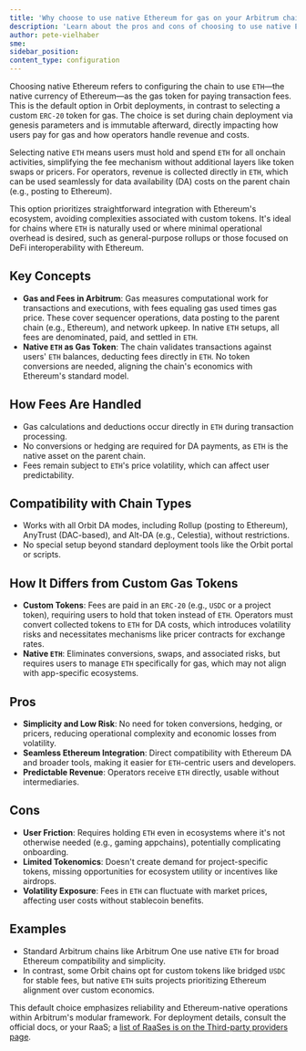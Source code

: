 ```yaml
---
title: 'Why choose to use native Ethereum for gas on your Arbitrum chain'
description: 'Learn about the pros and cons of choosing to use native Ethereum as the gas token for your chain.'
author: pete-vielhaber
sme:
sidebar_position:
content_type: configuration
---
```


Choosing native Ethereum refers to configuring the chain to use `ETH`—the native currency of Ethereum—as the gas token for paying transaction fees. This is the default option in Orbit deployments, in contrast to selecting a custom `ERC-20` token for gas. The choice is set during chain deployment via genesis parameters and is immutable afterward, directly impacting how users pay for gas and how operators handle revenue and costs.

Selecting native `ETH` means users must hold and spend `ETH` for all onchain activities, simplifying the fee mechanism without additional layers like token swaps or pricers. For operators, revenue is collected directly in `ETH`, which can be used seamlessly for data availability (DA) costs on the parent chain (e.g., posting to Ethereum).

This option prioritizes straightforward integration with Ethereum's ecosystem, avoiding complexities associated with custom tokens. It's ideal for chains where `ETH` is naturally used or where minimal operational overhead is desired, such as general-purpose rollups or those focused on DeFi interoperability with Ethereum.

## Key Concepts

- **Gas and Fees in Arbitrum**: Gas measures computational work for transactions and executions, with fees equaling gas used times gas price. These cover sequencer operations, data posting to the parent chain (e.g., Ethereum), and network upkeep. In native `ETH` setups, all fees are denominated, paid, and settled in `ETH`.
- **Native `ETH` as Gas Token**: The chain validates transactions against users' `ETH` balances, deducting fees directly in `ETH`. No token conversions are needed, aligning the chain's economics with Ethereum's standard model.

## How Fees Are Handled

- Gas calculations and deductions occur directly in `ETH` during transaction processing.
- No conversions or hedging are required for DA payments, as `ETH` is the native asset on the parent chain.
- Fees remain subject to `ETH`'s price volatility, which can affect user predictability.

## Compatibility with Chain Types

- Works with all Orbit DA modes, including Rollup (posting to Ethereum), AnyTrust (DAC-based), and Alt-DA (e.g., Celestia), without restrictions.
- No special setup beyond standard deployment tools like the Orbit portal or scripts.

## How It Differs from Custom Gas Tokens

- **Custom Tokens**: Fees are paid in an `ERC-20` (e.g., `USDC` or a project token), requiring users to hold that token instead of `ETH`. Operators must convert collected tokens to `ETH` for DA costs, which introduces volatility risks and necessitates mechanisms like pricer contracts for exchange rates.
- **Native `ETH`**: Eliminates conversions, swaps, and associated risks, but requires users to manage `ETH` specifically for gas, which may not align with app-specific ecosystems.

## Pros

- **Simplicity and Low Risk**: No need for token conversions, hedging, or pricers, reducing operational complexity and economic losses from volatility.
- **Seamless Ethereum Integration**: Direct compatibility with Ethereum DA and broader tools, making it easier for `ETH`-centric users and developers.
- **Predictable Revenue**: Operators receive `ETH` directly, usable without intermediaries.

## Cons

- **User Friction**: Requires holding `ETH` even in ecosystems where it's not otherwise needed (e.g., gaming appchains), potentially complicating onboarding.
- **Limited Tokenomics**: Doesn't create demand for project-specific tokens, missing opportunities for ecosystem utility or incentives like airdrops.
- **Volatility Exposure**: Fees in `ETH` can fluctuate with market prices, affecting user costs without stablecoin benefits.

## Examples

- Standard Arbitrum chains like Arbitrum One use native `ETH` for broad Ethereum compatibility and simplicity.
- In contrast, some Orbit chains opt for custom tokens like bridged `USDC` for stable fees, but native `ETH` suits projects prioritizing Ethereum alignment over custom economics.

This default choice emphasizes reliability and Ethereum-native operations within Arbitrum's modular framework. For deployment details, consult the official docs, or your RaaS; a [list of RaaSes is on the Third-party providers page](/launch-arbitrum-chain/third-party-integrations/third-party-providers.mdx#rollup-as-a-service-raas-providers).
